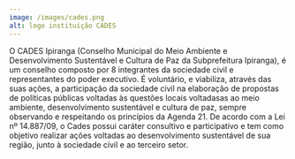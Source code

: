 ```yaml
---
image: /images/cades.png
alt: logo instituição CADES
---
```

O CADES Ipiranga (Conselho Municipal do Meio Ambiente e Desenvolvimento Sustentável e Cultura de Paz da Subprefeitura Ipiranga), é um conselho composto por 8 integrantes da sociedade civil e representantes do poder executivo. É voluntário, e viabiliza, através das suas ações, a participação da sociedade civil na elaboração de propostas de políticas públicas voltadas às questões locais voltadasas ao meio ambiente, desenvolvimento sustentável e cultura de paz, sempre observando e respeitando os princípios da Agenda 21. De acordo com a Lei nº 14.887/09, o Cades possui caráter consultivo e participativo e tem como objetivo realizar ações voltadas ao desenvolvimento sustentável de sua região, junto à sociedade civil e ao terceiro setor.